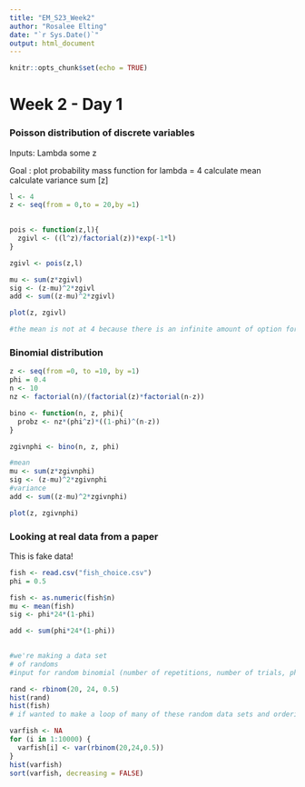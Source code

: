 ```yaml
---
title: "EM_S23_Week2"
author: "Rosalee Elting"
date: "`r Sys.Date()`"
output: html_document
---
```


```r
knitr::opts_chunk$set(echo = TRUE)
```

# Week 2 - Day 1
### Poisson distribution of discrete variables 
Inputs: 
Lambda 
some z 

Goal : plot probability mass function for lambda = 4 
calculate mean 
calculate variance 
sum [z]

```r
l <- 4
z <- seq(from = 0,to = 20,by =1)
  

pois <- function(z,l){ 
  zgivl <- ((l^z)/factorial(z))*exp(-1*l)
}

zgivl <- pois(z,l)

mu <- sum(z*zgivl)
sig <- (z-mu)^2*zgivl
add <- sum((z-mu)^2*zgivl)

plot(z, zgivl)

#the mean is not at 4 because there is an infinite amount of option for counts we could take. 
```
### Binomial distribution 
```r
z <- seq(from =0, to =10, by =1)
phi = 0.4
n <- 10
nz <- factorial(n)/(factorial(z)*factorial(n-z))

bino <- function(n, z, phi){
  probz <- nz*(phi^z)*((1-phi)^(n-z))
}

zgivnphi <- bino(n, z, phi)

#mean 
mu <- sum(z*zgivnphi)
sig <- (z-mu)^2*zgivnphi
#variance
add <- sum((z-mu)^2*zgivnphi)

plot(z, zgivnphi)

```
### Looking at real data from a paper 
This is fake data! 
```r
fish <- read.csv("fish_choice.csv")
phi = 0.5

fish <- as.numeric(fish$n)
mu <- mean(fish)
sig <- phi*24*(1-phi)

add <- sum(phi*24*(1-phi))
 
```

```r
#we're making a data set 
# of randoms 
#input for random binomial (number of repetitions, number of trials, phi probability of success)

rand <- rbinom(20, 24, 0.5)
hist(rand)
hist(fish)
# if wanted to make a loop of many of these random data sets and ordering their variances to see if we can get the 0.6 variance these authors report. 

varfish <- NA
for (i in 1:10000) { 
  varfish[i] <- var(rbinom(20,24,0.5))
}
hist(varfish)
sort(varfish, decreasing = FALSE)

```


